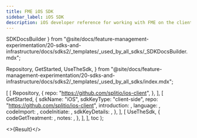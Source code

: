 ```yaml
---
title: FME iOS SDK
sidebar_label: iOS SDK
description: iOS developer reference for working with FME on the client side
---
```



  SDKDocsBuilder
} from "@site/docs/feature-management-experimentation/20-sdks-and-infrastructure/docs/sdks2/_templates/_used_by_all_sdks/_SDKDocsBuilder.mdx";

  Repository,
  GetStarted,
  UseTheSdk,
} from "@site/docs/feature-management-experimentation/20-sdks-and-infrastructure/docs/sdks2/_templates/_used_by_all_sdks/index.mdx";





  [
    [ 
      Repository, 
      { 
        repo: "https://github.com/splitio/ios-client",
      }, 
    ],
    [ 
      GetStarted, 
      {
        sdkName:         "iOS",
        sdkKeyType:      "client-side",
        repo:            "https://github.com/splitio/ios-client",
        introduction:    <Introduction />,
        language:        <Language />,
        codeImport:      <Import />,
        codeInitiate: <Initiate />,
        sdkKeyDetails:   <ClientSdkKeyDetails />,
      },
    ],
    [
      UseTheSdk,
      {
        codeGetTreatment: <GetTreatment />,
        notes:            <UseNotes />,
      },
    ],
  ],
  toc
);

<>{Result}</>

<DocCardList />